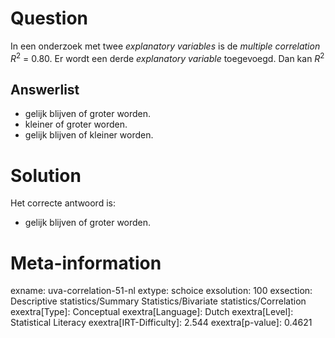 Question
========

In een onderzoek met twee *explanatory variables* is de *multiple
correlation R*^2^ = 0.80. Er wordt een derde *explanatory variable*
toegevoegd. Dan kan *R*^2^

Answerlist
----------

* gelijk blijven of groter worden.
* kleiner of groter worden.
* gelijk blijven of kleiner worden.

Solution
========

Het correcte antwoord is: 

* gelijk blijven of groter worden.

Meta-information
================
exname: uva-correlation-51-nl
extype: schoice
exsolution: 100
exsection: Descriptive statistics/Summary Statistics/Bivariate statistics/Correlation
exextra[Type]: Conceptual
exextra[Language]: Dutch
exextra[Level]: Statistical Literacy
exextra[IRT-Difficulty]: 2.544
exextra[p-value]: 0.4621
